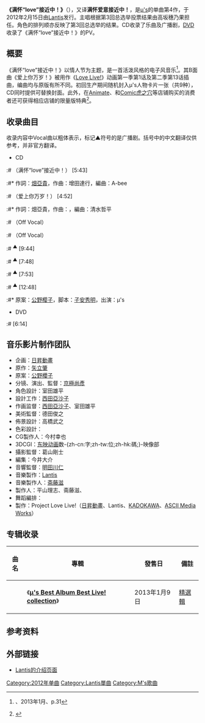 {{noteTA
|1=zh-hans:满怀“love”接近中！;zh-hant:滿懷“love”接近中！
}}
{{Infobox Single
| Name            = 满怀“love”接近中！
| Original name   = {{lang|ja|もぎゅっと“love”で接近中！}}
| Artist          = [[μ's|μ's]]
| Album           = [[μ's_Best_Album_Best_Live!_collection|μ's Best Album Best Live! collection]]
| A-side          = 
| B-side          = {{lang|ja|愛してるばんざーい！}}
| Cover           = Mogyutto love de sekkinchuu.jpg
| Released        = 2012年2月15日
| Format          = [[CD|CD]]、[[DVD|DVD]]
| Recorded        = 
| Genre           = [[J-pop|J-pop]]、[[动画歌曲|动画歌曲]]
| Length          = 5分43秒
| Label           = [[Lantis|Lantis]] 
| Writer         = [[畑亞貴|畑亞貴]]（作词）<br />增田達行（作曲#1）<br />{{link-ja|山田高弘|山田高弘}}（作曲#2）
| Producer        = [[斋藤滋|斋藤滋]]
| Certification   = 
| Chart position  = * 週間31位<small>（[[Oricon公信榜|Oricon公信榜]]）</small><ref>{{Cite web|url=http://www.oricon.co.jp/prof/523387/products/947012/1/ |script-title=ja:もぎゅっと“love”で接近中! |agency=Oricon |accessdate=2016-10-10 |archiveurl=https://web.archive.org/web/20141223192850/http://www.oricon.co.jp/prof/523387/products/947012/1/ |archivedate=2014-12-23 |deadurl=yes |language=ja}}</ref>
| Last single     = {{lang|ja|[[夏色笑顏1,2,Jump!|夏色えがおで1,2,Jump!]]}}<br />（2011年）
| This single     = '''{{lang|ja|もぎゅっと“love”で接近中！}}'''<br />（2012年）
| Next single     = [[Wonderful_Rush|Wonderful Rush]]<br />（2012年）
| Misc            = {{External music video|1={{YouTube|It_SoUnZlfg|{{lang|ja|【ラブライブ！】μ's 4th Single「もぎゅっと"love"で接近中！」試聴動画}}}}<br />{{YouTube|dxrRYfsnowM|{{lang|ja|【ラブライブ！】4thシングルc/w「愛してるばんざーい！」試聴動画}}}}|Upper caption=公式 試聴動画}}
{{Extra track listing
 | Album = μ's Best Album Best Live! collection
 | Type = greatest
 | prev_track = Mermaid festa vol.1
 | prev_no = 12
 | this_track = '''{{lang|ja|もぎゅっと“love”で接近中！}}'''
 | track_no = 13
 | next_track = {{lang|ja|愛してるばんざーい！}}
 | next_no = 14
 }}
}}
'''《满怀“love”接近中！》'''（{{lang-ja|もぎゅっと“love”で接近中！}}），又译'''满怀爱意接近中！'''，是[[μ's|μ's]]的单曲第4作，于2012年2月15日由[[Lantis|Lantis]]发行。主唱根据第3回总选举投票结果由高坂穗乃果担任。角色的排列顺亦反映了第3回总选举的结果。CD收录了乐曲及广播剧，[[DVD|DVD]]收录了《满怀“love”接近中！》的PV。

==概要==
《满怀“love”接近中！》以情人节为主题，是一首活泼风格的电子风音乐<ref>{{lang|ja|『電撃ラブライブ！1学期』アスキー・メディアワークス}}、2013年1月、p.31</ref>。其B面曲《爱上你万岁！》被用作《[[Love_Live!_(动画)|Love Live!]]》动画第一季第1话及第二季第13话插曲，编曲均与原版有所不同。初回生产期间随机封入μ's人物卡片一张（共9种），CD同时提供可替换封面。此外，在[[Animate|Animate]]、{{tsl|ja|ゲーマーズ|GAMERS}}和[[Comic虎之穴|Comic虎之穴]]等店铺购买的消费者还可获得相应店铺的限量版特典<ref name="release">{{Cite web|url=http://www.lovelive-anime.jp/release.html|script-title=ja:CDリリース情報|agency=LoveLive! Official Web Site|accessdate=2016-10-10|language=ja|archive-date=2014-06-25|archive-url=https://web.archive.org/web/20140625084059/http://lovelive-anime.jp/release.html|dead-url=no}}</ref>。

==收录曲目==
收录内容中Vocal曲以粗体表示，标记▲符号的是广播剧。括号中的中文翻译仅供参考，并非官方翻译。
* CD
:# '''{{lang|ja|もぎゅっと“love”で接近中！}}'''（满怀“love”接近中！） [5:43]
:#* 作詞：[[畑亞貴|畑亞貴]]，作曲：增田達行，編曲：A-bee
:# '''{{lang|ja|愛してるばんざーい！}}'''（爱上你万岁！） [4:52]
:#* 作詞：畑亞貴，作曲：{{link-ja|山田高弘|山田高弘}}，編曲：清水哲平
:# {{lang|ja|もぎゅっと“love”で接近中！}}（Off Vocal）
:# {{lang|ja|愛してるばんざーい！}}（Off Vocal）
:# {{lang|ja|もうすぐバレンタイン}}<sup>▲</sup> [9:44]
:# {{lang|ja|準備だ！バレンタイン}}<sup>▲</sup> [7:48]
:# {{lang|ja|レッツクッキング}}<sup>▲</sup> [7:53]
:# {{lang|ja|あなたのもとへ}}<sup>▲</sup> [12:48]
:#* 原案：[[公野樱子|公野樱子]]，脚本：[[子安秀明|子安秀明]]，出演：μ's
* DVD
:# {{lang|ja|もぎゅっと“love”で接近中！}} [6:14]

==音乐影片制作团队==
* 企画：[[日昇動畫|日昇動畫]]
* 原作：[[矢立肇|矢立肇]]
* 原案：[[公野櫻子|公野櫻子]]
* 分镜、演出、監督：[[京極尚彥|京極尚彥]]
* 角色設計：室田雄平
* 設計工作：[[西田亞沙子|西田亞沙子]]
* 作画监督：[[西田亞沙子|西田亞沙子]]、室田雄平
* 美術監督：德田俊之
* 佈景設計：高橋武之
* 色彩設計：{{lang|ja|横山さよ子}}
* CG製作人：今村幸也
* 3DCGI：[[东映动画|东映动画]]数-{zh-cn:字;zh-tw:位;zh-hk:碼;}-映像部
* 攝影監督：葛山剛士
* 編集：今井大介
* 音響監督：[[明田川仁|明田川仁]]
* 音樂製作：[[Lantis|Lantis]]
* 音樂製作人：[[斋藤滋|斋藤滋]]
* 製作人：平山理志、斋藤滋、{{tsl|ja|高野希義}}
* 舞蹈編排：{{link-ja|石川ゆみ|石川ゆみ}}
* 製作：Project Love Live!（[[日昇動畫|日昇動畫]]、Lantis、[[KADOKAWA|KADOKAWA]]、[[ASCII_Media_Works|ASCII Media Works]]）

==专辑收录==
{| class="wikitable"
! 曲名 !! 專輯 !! 發售日 !! 備註
|-
| {{lang|ja|もぎゅっと“love”で接近中！}} || rowspan="2"|《'''[[μ's_Best_Album_Best_Live!_collection|μ's Best Album Best Live! collection]]'''》|| rowspan="2"|2013年1月9日 || rowspan="3"|[[精選輯|精選輯]] 
|-
| {{lang|ja|愛してるばんざーい！}}
|}

==参考资料==
{{reflist}}

==外部链接==
*[http://lantis.jp/release-item/LACM-4907.html Lantis的介绍页面] {{Wayback|url=http://lantis.jp/release-item/LACM-4907.html |date=20200808091725 }}{{ja icon}}

{{μ's}}

{{DEFAULTSORT:Mogyutto "Love" de Sekkinchū!}}
[[Category:2012年单曲|Category:2012年单曲]]
[[Category:Lantis單曲|Category:Lantis單曲]]
[[Category:Μ's歌曲|Category:Μ's歌曲]]